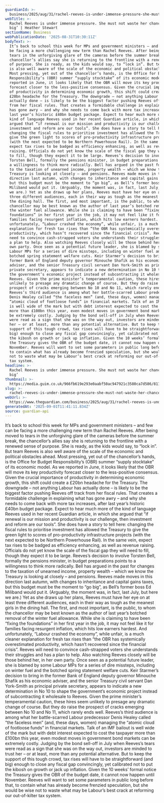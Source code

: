 ```yaml
---
guardianId: >-
  business/2025/aug/31/rachel-reeves-is-under-immense-pressure-she-must-not-waste-her-chance-to-go-big
webTitle: >-
  Rachel Reeves is under immense pressure. She must not waste her chance to ‘go
  big’ | Heather Stewart
sectionName: Business
webPublicationDate: '2025-08-31T10:30:11Z'
bodyText: >-
  It’s back to school this week for MPs and government ministers – and few can
  be facing a more challenging new term than Rachel Reeves. After being moved to
  tears in the unforgiving glare of the cameras before the summer break, the
  chancellor’s allies say she is returning to the frontline with a renewed sense
  of purpose. She is ready, as the kids would say, to “lock in”. But team Reeves
  is also well aware of the scale of the economic and political obstacles ahead.
  Most pressing, yet out of the chancellor’s hands, is the Office for Budget
  Responsibility’s (OBR) summer “supply stocktake” of its economic model. As we
  reported in June, it looks likely that the OBR will move its key productivity
  forecast closer to the less-positive consensus. Given the crucial importance
  of productivity in determining economic growth, this shift could create a
  £20bn headache for the Treasury. The downgrade – not anything Labour has
  actually done – is likely to be the biggest factor pushing Reeves off track
  from her fiscal rules. That creates a formidable challenge in explaining what
  has gone awry – and why she needs to come back with more tax increases, after
  last year’s historic £40bn budget package. Expect to hear much more of the
  kind of language Reeves used in her recent Guardian article, in which she
  argued that “if renewal is our mission and productivity is our challenge, then
  investment and reform are our tools”. She does have a story to tell here:
  changing the fiscal rules to prioritise investment has allowed the Treasury to
  give the green light to scores of pro-productivity infrastructure projects
  (with the next expected to be Northern Powerhouse Rail). In the same vein,
  expect tax rises to be badged as efficiency enhancing, as well as revenue
  raising. Officials do not yet know the scale of the fiscal gap they will need
  to fill, though they expect it to be large. Reeves’s decision to involve
  Torsten Bell, formally the pensions minister, in budget preparations points to
  a willingness to think more radically. Bell has argued in the past for changes
  to the taxation of unearned income, property wealth – which we know the
  Treasury is looking at closely – and pensions. Reeves made moves in this
  direction last autumn, with changes to inheritance and capital gains taxes,
  but this budget must be the moment to “go big”, as Bell’s former boss Ed
  Miliband would put it. (Arguably, the moment was, in fact, last July, but here
  we are.) Yet as she draws up her plans, Reeves must have her eye on at least
  three different audiences, each in their way as tough as the meanest girls in
  the dining hall. The first, and most important, is the public, to whom the
  chancellor may be best known as the author of last year’s botched removal of
  the winter fuel allowance. While she is claiming to have been “fixing the
  foundations” in her first year in the job, it may not feel like it for
  families facing resurgent inflation, which hits low earners hardest. And
  unfortunately, “Labour crashed the economy”, while unfair, is a much cleaner
  explanation for fresh tax rises than “the OBR has systemically overestimated
  productivity, which hasn’t recovered since the financial crisis”. Reeves will
  need to convince cash-strapped voters she understands their struggles and has
  a plan to help. Also watching Reeves closely will be those behind her, in her
  own party. Once seen as a potential future leader, she is blamed by some
  Labour MPs for a series of dire missteps, including on winter fuel and the
  botched spring statement welfare cuts. Keir Starmer’s decision to bring in the
  former Bank of England deputy governor Minouche Shafik as his economic
  adviser, and the senior Treasury civil servant Dan York-Smith as principal
  private secretary, appears to indicate a new determination in No 10 to shape
  the government’s economic project instead of subcontracting it wholesale to
  Reeves. Given the prime minister’s temperamental caution, these hires seem
  unlikely to presage any dramatic change of course. But they do raise the
  prospect of cracks emerging between No 10 and No 11, which rarely ends well.
  Reeves’s third audience is among what her battle-scarred Labour predecessor
  Denis Healey called “the faceless men” (and, these days, women) managing the
  “atomic cloud of footloose funds” in financial markets. Talk of an IMF bailout
  is well wide of the mark but with debt interest expected to cost the taxpayer
  more than £100bn this year, even modest moves in government bond markets can
  be extremely costly. Judging by the bond sell-off in July when Reeves’s tears
  were read as a sign that she was on the way out, investors are minded to trust
  her – or at least, more than any potential alternative. But to keep the
  support of this tough crowd, tax rises will have to be straightforward (and
  big) enough to close any fiscal gap convincingly, yet calibrated not to put
  the kibosh on growth or jack up inflation. Given the 10 weeks’ formal notice
  the Treasury gives the OBR of the budget date, it cannot now happen until
  November. Reeves will want to set some parameters in public long before that,
  to contain what has already become frenzied speculation, but she would be wise
  not to waste what may be Labour’s best crack at reforming our out-of-kilter
  tax system.
headline: >-
  Rachel Reeves is under immense pressure. She must not waste her chance to ‘go
  big’
thumbnail: >-
  https://media.guim.co.uk/966fb619e293e0aabf50ac947921c3580ca7d586/811_0_6680_5344/500.jpg
slug: >-
  rachel-reeves-is-under-immense-pressure-she-must-not-waste-her-chance-to-go-big-or-heather-stewart
webUrl: >-
  https://www.theguardian.com/business/2025/aug/31/rachel-reeves-is-under-immense-pressure-she-must-not-waste-her-chance-to-go-big
generatedAt: '2025-09-01T11:41:11.834Z'
source: guardian-api
---
```

It’s back to school this week for MPs and government ministers – and few can be facing a more challenging new term than Rachel Reeves. After being moved to tears in the unforgiving glare of the cameras before the summer break, the chancellor’s allies say she is returning to the frontline with a renewed sense of purpose. She is ready, as the kids would say, to “lock in”. But team Reeves is also well aware of the scale of the economic and political obstacles ahead. Most pressing, yet out of the chancellor’s hands, is the Office for Budget Responsibility’s (OBR) summer “supply stocktake” of its economic model. As we reported in June, it looks likely that the OBR will move its key productivity forecast closer to the less-positive consensus. Given the crucial importance of productivity in determining economic growth, this shift could create a £20bn headache for the Treasury. The downgrade – not anything Labour has actually done – is likely to be the biggest factor pushing Reeves off track from her fiscal rules. That creates a formidable challenge in explaining what has gone awry – and why she needs to come back with more tax increases, after last year’s historic £40bn budget package. Expect to hear much more of the kind of language Reeves used in her recent Guardian article, in which she argued that “if renewal is our mission and productivity is our challenge, then investment and reform are our tools”. She does have a story to tell here: changing the fiscal rules to prioritise investment has allowed the Treasury to give the green light to scores of pro-productivity infrastructure projects (with the next expected to be Northern Powerhouse Rail). In the same vein, expect tax rises to be badged as efficiency enhancing, as well as revenue raising. Officials do not yet know the scale of the fiscal gap they will need to fill, though they expect it to be large. Reeves’s decision to involve Torsten Bell, formally the pensions minister, in budget preparations points to a willingness to think more radically. Bell has argued in the past for changes to the taxation of unearned income, property wealth – which we know the Treasury is looking at closely – and pensions. Reeves made moves in this direction last autumn, with changes to inheritance and capital gains taxes, but this budget must be the moment to “go big”, as Bell’s former boss Ed Miliband would put it. (Arguably, the moment was, in fact, last July, but here we are.) Yet as she draws up her plans, Reeves must have her eye on at least three different audiences, each in their way as tough as the meanest girls in the dining hall. The first, and most important, is the public, to whom the chancellor may be best known as the author of last year’s botched removal of the winter fuel allowance. While she is claiming to have been “fixing the foundations” in her first year in the job, it may not feel like it for families facing resurgent inflation, which hits low earners hardest. And unfortunately, “Labour crashed the economy”, while unfair, is a much cleaner explanation for fresh tax rises than “the OBR has systemically overestimated productivity, which hasn’t recovered since the financial crisis”. Reeves will need to convince cash-strapped voters she understands their struggles and has a plan to help. Also watching Reeves closely will be those behind her, in her own party. Once seen as a potential future leader, she is blamed by some Labour MPs for a series of dire missteps, including on winter fuel and the botched spring statement welfare cuts. Keir Starmer’s decision to bring in the former Bank of England deputy governor Minouche Shafik as his economic adviser, and the senior Treasury civil servant Dan York-Smith as principal private secretary, appears to indicate a new determination in No 10 to shape the government’s economic project instead of subcontracting it wholesale to Reeves. Given the prime minister’s temperamental caution, these hires seem unlikely to presage any dramatic change of course. But they do raise the prospect of cracks emerging between No 10 and No 11, which rarely ends well. Reeves’s third audience is among what her battle-scarred Labour predecessor Denis Healey called “the faceless men” (and, these days, women) managing the “atomic cloud of footloose funds” in financial markets. Talk of an IMF bailout is well wide of the mark but with debt interest expected to cost the taxpayer more than £100bn this year, even modest moves in government bond markets can be extremely costly. Judging by the bond sell-off in July when Reeves’s tears were read as a sign that she was on the way out, investors are minded to trust her – or at least, more than any potential alternative. But to keep the support of this tough crowd, tax rises will have to be straightforward (and big) enough to close any fiscal gap convincingly, yet calibrated not to put the kibosh on growth or jack up inflation. Given the 10 weeks’ formal notice the Treasury gives the OBR of the budget date, it cannot now happen until November. Reeves will want to set some parameters in public long before that, to contain what has already become frenzied speculation, but she would be wise not to waste what may be Labour’s best crack at reforming our out-of-kilter tax system.
